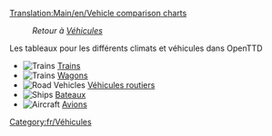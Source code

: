 [[Translation:Main/en/Vehicle comparison charts]]
:''Retour à [[Main/fr/Véhicules|Véhicules]]''

Les tableaux pour les différents climats et véhicules dans OpenTTD

*[[File:en/Manual html m16a497ce.png|Trains]] [[Main/fr/Comparaison ferroviaire|Trains]]
*[[File:en/Manual html m16a497ce.png|Trains]] [[Main/fr/Comparaison des wagons|Wagons]]
*[[File:en/Manual html m3518e48c.png|Road Vehicles]] [[Main/fr/Comparaison routière|Véhicules routiers]]
*[[File:en/Manual html 53123a33.png|Ships]] [[Main/fr/Comparaison navale|Bateaux]]
*[[File:en/Manual html 442702e6.png|Aircraft]] [[Main/fr/Comparaison aérienne|Avions]]

[[Category:fr/Véhicules]]